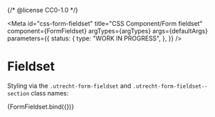 {/* @license CC0-1.0 */}


<Meta
  id="css-form-fieldset"
  title="CSS Component/Form fieldset"
  component={FormFieldset}
  argTypes={argTypes}
  args={defaultArgs}
  parameters={{
    status: {
      type: "WORK IN PROGRESS",
    },
  }}
/>

# Fieldset

Styling via the `.utrecht-form-fieldset` and `.utrecht-form-fieldset--section` class names:

<Canvas>
  <Story
    name="Section"
    args={{
      ...exampleArgs,
      section: true,
    }}
  >
    {FormFieldset.bind({})}
  </Story>
</Canvas>

<ArgsTable story="Section" />
